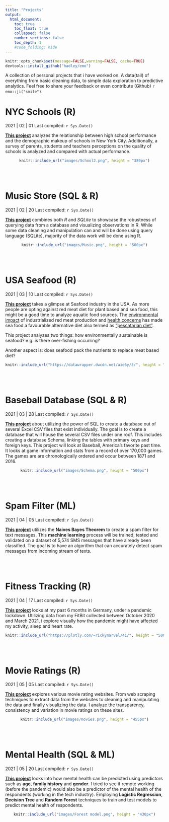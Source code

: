 ```yaml
---
title: "Projects"
output:
  html_document:
    toc: true
    toc_float: true
    collapsed: false
    number_sections: false
    toc_depth: 1
    #code_folding: hide
---
```


<head>
<!-- Global site tag (gtag.js) - Google Analytics -->
<script async src="https://www.googletagmanager.com/gtag/js?id=G-66RWGWWBXX"></script>
<script>
  window.dataLayer = window.dataLayer || [];
  function gtag(){dataLayer.push(arguments);}
  gtag('js', new Date());

  gtag('config', 'G-66RWGWWBXX');
</script>
</head>

```r
knitr::opts_chunk$set(message=FALSE,warning=FALSE, cache=TRUE)
devtools::install_github("hadley/emo")
```  
 
A collection of personal projects that i have worked on. A data(tail) of everything from basic cleaning data, to simple data exploration to predictive analytics. Feel free to share your feedback or even contribute (Github) `r emo::ji("smile")`.


# NYC Schools (R)

2021 | 02 | 01 Last compiled: `r Sys.Date()`

[**This project**](https://rickyboshe.github.io/Project-Files/) analyzes the relationship between high school performance and the demographic makeup of schools in New York City. Additionally, a survey of parents, students and teachers perceptions on the quality of schools is analyzed and compared with actual performance. 

<center>
```r
knitr::include_url("images/School2.png", height = "380px")
```
</center>

<br><br>

# Music Store (SQL & R)

2021 | 02 | 20 Last compiled: `r Sys.Date()`

[**This project**](https://rickyboshe.github.io/Project-Files/Music.html) combines both *R* and *SQLite* to showcase the robustness of querying data from a database and visualizing observations in R. While some data cleaning and manipulation can and will be done using query language (SQLite), majority of the data work will be done using R. 

<center>
```r
knitr::include_url("images/Music.png", height = "500px")
```
</center>

<br><br>

# USA Seafood (R)

2021 | 03 | 10 Last compiled: `r Sys.Date()`

[**This project**](https://rickyboshe.github.io/Project-Files/Fisheries.html) takes a glimpse at Seafood industry in the USA. As more people are opting against red meat diet for plant based and sea food, this might be a good time to analyze aquatic food sources. The [environmental impact](https://www.greenpeace.org.uk/news/why-meat-is-bad-for-the-environment/#:~:text=It%20causes%20climate%20change,the%20atmosphere%2C%20accelerating%20global%20warming) of industrialized red meat production and [health concerns](https://www.nytimes.com/2019/09/30/health/red-meat-heart-cancer.html) has made sea food a favourable alternative diet also termed as ["pescatarian diet"](https://www.medicalnewstoday.com/articles/323907#:~:text=What%20is%20a%20pescatarian%20diet%3F&text=In%20the%20pescatarian%20diet%2C%20a,and%20fish%20products%20may%20enhance). 

This project analyzes two things: how environmentally sustainable is seafood? e.g. is there over-fishing occurring?


Another aspect is: does seafood pack the nutrients to replace meat based diet?

<center>
```r
knitr::include_url("https://datawrapper.dwcdn.net/aie5y/3/", height = "580px")
```
</center>


<br></br>

# Baseball Database (SQL & R)

2021 | 03 | 28 Last compiled: `r Sys.Date()`

[**This project**](https://rickyboshe.github.io/Project-Files/Baseball.html) about utilizing the power of SQL to create a database out of several Excel CSV files that exist individually. The goal is to create a database that will house the several CSV files under one roof. This includes creating a database Schema, linking the tables with primary keys and foreign keys.
This project will look at Baseball, America’s favorite past time. It looks at game information and stats from a record of over 170,000 games. The games are are chronologically ordered and occur between 1871 and 2016. 

<center>
```r
knitr::include_url("images/Schema.png", height = "500px")
```
</center>

<br><br>

# Spam Filter (ML)

2021 | 04 | 05 Last compiled: `r Sys.Date()`

[**This project**](https://rickyboshe.github.io/Machine-Learning/) utilizes the **Naives Bayes Theorem** to create a spam filter for text messages. This **machine learning** process will be trained, tested and validated on a dataset of 5,574 SMS messages that have already been classified. The goal is to have an algorithm that can accurately detect spam messages from incoming stream of texts.

<br><br>

# Fitness Tracking (R)

2021 | 04 | 17 Last compiled: `r Sys.Date()`

[**This project**](https://rickyboshe.github.io/Project-Files/Fitness.html) looks at my past 6 months in Germany, under a pandemic lockdown. Utilizing data from my FitBit collected between October 2020 and March 2021, i explore visually how the pandemic might have affected my activity, sleep and heart rate. 

<center>
```r
knitr::include_url("https://plotly.com/~rickymarvel/41/", height = "500px")
```
</center>


<br><br>

# Movie Ratings (R)

2021 | 05 | 05 Last compiled: `r Sys.Date()`

[**This project**](https://rickyboshe.github.io/Project-Files/Movies.html) explores various movie rating websites. From web scraping techniques to extract data from the websites to cleaning and manipulating the data and finally visualizing the data. I analyze the transparency, consistency and variation in movie ratings on these sites.

<center>
```r
knitr::include_url("images/movies.png", height = "455px")
```
</center>


<br><br>

# Mental Health (SQL & ML)

2021 | 05 | 20 Last compiled: `r Sys.Date()`

[**This project**](https://rickyboshe.github.io/Machine-Learning/Mental.html) looks into how mental health can be predicted using predictors such as **age**, **family history** and **gender**. I tried to see if remote working (before the pandemic) would also be a predictor of the mental health of the respondents (working in the tech industry). Employing **Logistic Regression**, **Decision Tree** and **Random Forest** techniques to train and test models to predict mental health of respondents.

<center>
```r
knitr::include_url("images/Forest model.png", height = "430px")
```
</center>



